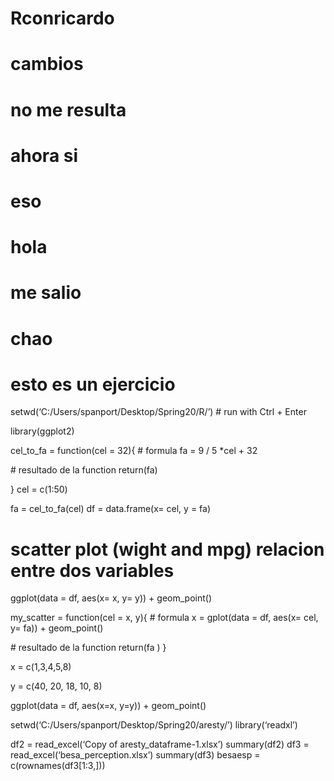 # Rconricardo
# cambios
# no me resulta
# ahora si
# eso 
# hola
# me salio
# chao
# esto es un ejercicio
setwd('C:/Users/spanport/Desktop/Spring20/R/') # run with Ctrl + Enter

library(ggplot2)


cel_to_fa = function(cel = 32){
  # formula 
  fa = 9 / 5 *cel + 32
  
  # resultado de la function
  return(fa)
  
}
cel = c(1:50)

fa = cel_to_fa(cel)
df = data.frame(x= cel, y = fa)

# scatter plot (wight and mpg) relacion entre dos variables
ggplot(data = df, aes(x= x, y= y)) + 
  geom_point()
  
my_scatter = function(cel = x, y){
  # formula 
  x = gplot(data = df, aes(x= cel, y= fa)) + 
  geom_point()
  
  # resultado de la function
  return(fa )
  }


x = c(1,3,4,5,8)

y = c(40, 20, 18, 10, 8)

ggplot(data = df, aes(x=x, y=y)) + 
  geom_point()

setwd('C:/Users/spanport/Desktop/Spring20/aresty/')
library('readxl')

df2 = read_excel('Copy of aresty_dataframe-1.xlsx')
summary(df2)
df3 = read_excel('besa_perception.xlsx')
summary(df3)
besaesp = c(rownames(df3[1:3,]))



